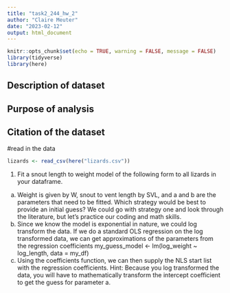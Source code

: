 ```yaml
---
title: "task2_244_hw_2"
author: "Claire Meuter"
date: "2023-02-12"
output: html_document
---
```


```r
knitr::opts_chunk$set(echo = TRUE, warning = FALSE, message = FALSE)
library(tidyverse)
library(here)
```
## Description of dataset 

## Purpose of analysis 

## Citation of the dataset 

#read in the data 
```r
lizards <- read_csv(here("lizards.csv"))
```

1. Fit a snout length to weight model of the following form to all lizards in your dataframe.
\begin{equation}
W=a(SVL)^b
\end{equation}

a. Weight is given by W, snout to vent length by SVL, and a and b are the parameters that need to be fitted. Which strategy would be best to provide an initial guess? We could go with strategy one and look through the literature, but let’s practice our coding and math skills.
b. Since we know the model is exponential in nature, we could log transform the data. If we do a standard OLS regression on the log transformed data, we can get approximations of the parameters from the regression coefficients
my_guess_model <- lm(log_weight ~ log_length, data = my_df) 
c. Using the coefficients function, we can then supply the NLS start list with the regression coefficients. Hint: Because you log transformed the data, you will have to mathematically transform the intercept coefficient to get the guess for parameter a.

